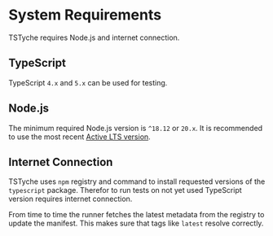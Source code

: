 # System Requirements

TSTyche requires Node.js and internet connection.

## TypeScript

TypeScript `4.x` and `5.x` can be used for testing.

## Node.js

The minimum required Node.js version is `^18.12` or `20.x`. It is recommended to use the most recent [Active LTS version](https://github.com/nodejs/release#release-schedule).

## Internet Connection

TSTyche uses `npm` registry and command to install requested versions of the `typescript` package. Therefor to run tests on not yet used TypeScript version requires internet connection.

From time to time the runner fetches the latest metadata from the registry to update the manifest. This makes sure that tags like `latest` resolve correctly.

